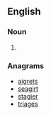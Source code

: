 {{also|Gaiters}}
==English==

===Noun===
{{head|en|noun plural form}}

# {{plural of|gaiter|lang=en}}

===Anagrams===
* [[aigrets#English|aigrets]]
* [[seagirt#English|seagirt]]
* [[stagier#English|stagier]]
* [[triages#English|triages]]